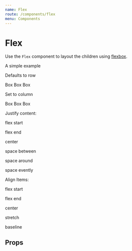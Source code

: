 ```yaml
---
name: Flex
route: /components/flex
menu: Components
---
```



# Flex

Use the `Flex` component to layout the children using [flexbox](https://css-tricks.com/snippets/css/a-guide-to-flexbox/).

A simple example

<Playground>
  <p>Defaults to row</p>
  <Flex>
    <Box width={1 / 3} p={3} bg="success">
      Box
    </Box>
    <Box width={1 / 3} p={3} bg="warning">
      Box
    </Box>
    <Box width={1 / 3} p={3} bg="error">
      Box
    </Box>
  </Flex>
  <p>Set to column</p>
  <Flex flexDirection={"column"}>
    <Box width={1 / 3} p={3} bg="success">
      Box
    </Box>
    <Box width={1 / 3} p={3} bg="warning">
      Box
    </Box>
    <Box width={1 / 3} p={3} bg="error">
      Box
    </Box>
  </Flex>
</Playground>

Justify content:

<Playground>
  <p>flex start</p>
  <Flex justifyContent="flex-start">
    <Box width={1 / 5} p={3} bg="success" />
    <Box width={1 / 3} p={3} bg="warning" />
    <Box width={1 / 5} p={3} bg="error" />
  </Flex>
  <p>flex end</p>
  <Flex justifyContent="flex-end">
    <Box width={1 / 5} p={3} bg="success" />
    <Box width={1 / 3} p={3} bg="warning" />
    <Box width={1 / 5} p={3} bg="error" />
  </Flex>
  <p>center</p>
  <Flex justifyContent="center">
    <Box width={1 / 5} p={3} bg="success" />
    <Box width={1 / 3} p={3} bg="warning" />
    <Box width={1 / 5} p={3} bg="error" />
  </Flex>
  <p>space between</p>
  <Flex justifyContent="space-between">
    <Box width={1 / 5} p={3} bg="success" />
    <Box width={1 / 3} p={3} bg="warning" />
    <Box width={1 / 5} p={3} bg="error" />
  </Flex>
  <p>space around</p>
  <Flex justifyContent="space-around">
    <Box width={1 / 5} p={3} bg="success" />
    <Box width={1 / 3} p={3} bg="warning" />
    <Box width={1 / 5} p={3} bg="error" />
  </Flex>
  <p>space evently</p>
  <Flex justifyContent="space-around">
    <Box width={1 / 5} p={3} bg="success" />
    <Box width={1 / 3} p={3} bg="warning" />
    <Box width={1 / 5} p={3} bg="error" />
  </Flex>
</Playground>

Align Items:

<Playground>
  <p>flex start</p>
  <Card>
    <Flex
      style={{ height: "100px" }}
      justifyContent="center"
      alignItems="flex-start"
    >
      <Box width={1 / 5} p={3} bg="success" />
      <Box width={1 / 3} p={3} bg="warning" />
      <Box width={1 / 5} p={3} bg="error" />
    </Flex>
  </Card>
  <p>flex end</p>
  <Card>
    <Flex
      style={{ height: "100px" }}
      justifyContent="center"
      alignItems="flex-end"
    >
      <Box width={1 / 5} p={3} bg="success" />
      <Box width={1 / 3} p={3} bg="warning" />
      <Box width={1 / 5} p={3} bg="error" />
    </Flex>
  </Card>
  <p>center</p>
  <Card>
    <Flex
      style={{ height: "100px" }}
      justifyContent="center"
      alignItems="center"
    >
      <Box width={1 / 5} p={3} bg="success" />
      <Box width={1 / 3} p={3} bg="warning" />
      <Box width={1 / 5} p={3} bg="error" />
    </Flex>
  </Card>
  <p>stretch</p>
  <Card>
    <Flex
      style={{ height: "100px" }}
      justifyContent="center"
      alignItems="stretch"
    >
      <Box width={1 / 5} p={3} bg="success" />
      <Box width={1 / 3} p={3} bg="warning" />
      <Box width={1 / 5} p={3} bg="error" />
    </Flex>
  </Card>
  <p>baseline</p>
  <Card>
    <Flex
      style={{ height: "100px" }}
      justifyContent="center"
      alignItems="baseline"
    >
      <Box style={{ height: "75px" }} width={1 / 5} p={3} bg="success" />
      <Box style={{ height: "25px" }} width={1 / 3} p={3} bg="warning" />
      <Box style={{ height: "50px" }} width={1 / 5} p={3} bg="error" />
    </Flex>
  </Card>
</Playground>

## Props

<Props of={Flex} />
